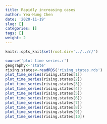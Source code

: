 ```yaml
---
title: Rapidly increasing cases
author: Yea-Hung Chen
date: '2020-11-19'
slug: []
categories: []
tags: []
weight: 2
---
```


```r
knitr::opts_knit$set(root.dir='../../r/')
```

```r
source('plot time series.r')
geography<-'state'
rising.states<-readRDS('rising_states.rds')
plot_time_series(rising.states[1])  
plot_time_series(rising.states[2]) 
plot_time_series(rising.states[3]) 
plot_time_series(rising.states[4]) 
plot_time_series(rising.states[5])
plot_time_series(rising.states[6]) 
plot_time_series(rising.states[7]) 
plot_time_series(rising.states[8]) 
plot_time_series(rising.states[9]) 
plot_time_series(rising.states[10]) 
```